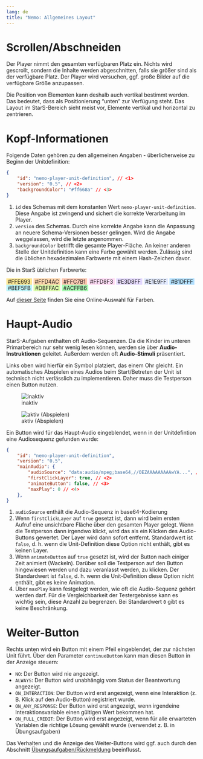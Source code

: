 ```yaml
---
lang: de
title: "Nemo: Allgemeines Layout"
---
```


# Scrollen/Abschneiden

Der Player nimmt den gesamten verfügbaren Platz ein. Nichts wird gescrollt, sondern die Inhalte werden abgeschnitten, falls sie größer sind als der verfügbare Platz. Der Player wird versuchen, ggf. große Bilder auf die verfügbare Größe anzupassen.

Die Position von Elementen kann deshalb auch vertikal bestimmt werden. Das bedeutet, dass als Positionierung "unten" zur Verfügung steht. Das Layout im StarS-Bereich sieht meist vor, Elemente vertikal und horizontal zu zentrieren.

# Kopf-Informationen

Folgende Daten gehören zu den allgemeinen Angaben - überlicherweise zu Beginn der Unitdefinition:

```json
{
    "id": "nemo-player-unit-definition", // <1>
    "version": "0.5", // <2>
    "backgroundColor": "#ff668a" // <3>
}
```
1. `id` des Schemas mit dem konstanten Wert `nemo-player-unit-definition`. Diese Angabe ist zwingend und sichert die korrekte Verarbeitung im Player.
2. `version` des Schemas. Durch eine korrekte Angabe kann die Anpassung an neuere Schema-Versionen besser gelingen. Wird die Angabe weggelassen, wird die letzte angenommen.
3. `backgroundColor` betrifft die gesamte Player-Fläche. An keiner anderen Stelle der Unitdefinition kann eine Farbe gewählt werden. Zulässig sind die üblichen hexadezimalen Farbwerte mit einem Hash-Zeichen davor.

Die in StarS üblichen Farbwerte:

[&nbsp;#FFE693&nbsp;]{style="background-color: #FFE693"}
[&nbsp;#FFD4AC&nbsp;]{style="background-color: #FFD4AC"}
[&nbsp;#FFC7B1&nbsp;]{style="background-color: #FFC7B1"}
[&nbsp;#FFD8F3&nbsp;]{style="background-color: #FFD8F3"}
[&nbsp;#E3D8FF&nbsp;]{style="background-color: #E3D8FF"}
[&nbsp;#E1E9FF&nbsp;]{style="background-color: #E1E9FF"}
[&nbsp;#B1DFFF&nbsp;]{style="background-color: #B1DFFF"}
[&nbsp;#BEF5FB&nbsp;]{style="background-color: #BEF5FB"}
[&nbsp;#DBFFAC&nbsp;]{style="background-color: #DBFFAC"}
[&nbsp;#ACFFB6&nbsp;]{style="background-color: #ACFFB6"}

Auf [dieser Seite](https://www.w3schools.com/colors/colors_picker.asp) finden Sie eine Online-Auswahl für Farben.

# Haupt-Audio

StarS-Aufgaben enthalten oft Audio-Sequenzen. Da die Kinder im unteren Primarbereich nur sehr wenig lesen können, werden sie über **Audio-Instruktionen** geleitet. Außerdem werden oft **Audio-Stimuli** präsentiert.

Links oben wird hierfür ein Symbol platziert, das einem Ohr gleicht. Ein automatisches Abspielen eines Audios beim Start/Betreten der Unit ist technisch nicht verlässlich zu implementieren. Daher muss die Testperson einen Button nutzen.

::: {layout-ncol=2}

![inaktiv](assets/ear.png)

![aktiv (Abspielen)](assets/ear2.png)

:::

Ein Button wird für das Haupt-Audio eingeblendet, wenn in der Unitdefintion eine Audiosequenz gefunden wurde:

```json
{
    "id": "nemo-player-unit-definition",
    "version": "0.5",
    "mainAudio": {
        "audioSource": "data:audio/mpeg;base64,//OEZAAAAAAAAAwYA...", // <1>
        "firstClickLayer": true, // <2>
        "animateButton": false, // <3>
        "maxPlay": 0 // <4>
    },
}
```
1. `audioSource` enthält die Audio-Sequenz in base64-Kodierung
2. Wenn `firstClickLayer` auf `true` gesetzt ist, dann wird beim ersten Aufruf eine unsichtbare Fläche über den gesamten Player gelegt. Wenn die Testperson dann irgendwo klickt, wird das als ein Klicken des Audio-Buttons gewertet. Der Layer wird dann sofort entfernt. Standardwert ist `false`, d. h. wenn die Unit-Definition diese Option nicht enthält, gibt es keinen Layer. 
3. Wenn `animateButton` auf `true` gesetzt ist, wird der Button nach einiger Zeit animiert (Wackeln). Darüber soll die Testperson auf den Button hingewiesen werden und dazu veranlasst werden, zu klicken. Der Standardwert ist `false`, d. h. wenn die Unit-Definition diese Option nicht enthält, gibt es keine Animation.
4. Über `maxPlay` kann festgelegt werden, wie oft die Audio-Sequenz gehört werden darf. Für die Vergleichbarkeit der Testergebnisse kann es wichtig sein, diese Anzahl zu begrenzen. Bei Standardwert `0` gibt es keine Beschränkung.

# Weiter-Button

Rechts unten wird ein Button mit einem Pfeil eingeblendet, der zur nächsten Unit führt. Über den Parameter `continueButton` kann man diesen Button in der Anzeige steuern:

* `NO`: Der Button wird nie angezeigt.
* `ALWAYS`: Der Button wird unabhängig vom Status der Beantwortung angezeigt.
* `ON_INTERACTION`: Der Button wird erst angezeigt, wenn eine Interaktion (z. B. Klick auf den Audio-Button) registriert wurde.
* `ON_ANY_RESPONSE`: Der Button wird erst angezeigt, wenn irgendeine Interaktionsvariable einen gültigen Wert bekommen hat.
* `ON_FULL_CREDIT`: Der Button wird erst angezeigt, wenn für alle erwarteten Variablen die richtige Lösung gewählt wurde (verwendet z. B. in Übungsaufgaben)

::: {.callout-note}
Das Verhalten und die Anzeige des Weiter-Buttons wird ggf. auch durch den Abschnitt [Übungsaufgaben/Rückmeldung](feedback.qmd) beeinflusst.
:::